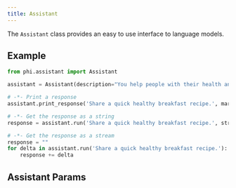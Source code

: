```yaml
---
title: Assistant
---
```


The `Assistant` class provides an easy to use interface to language models.

## Example

```python assistant.py
from phi.assistant import Assistant

assistant = Assistant(description="You help people with their health and fitness goals.")

# -*- Print a response
assistant.print_response('Share a quick healthy breakfast recipe.', markdown=True)

# -*- Get the response as a string
response = assistant.run('Share a quick healthy breakfast recipe.', stream=False)

# -*- Get the response as a stream
response = ""
for delta in assistant.run('Share a quick healthy breakfast recipe.'):
    response += delta
```

## Assistant Params

<Snippet file="assistant-reference.mdx" />
